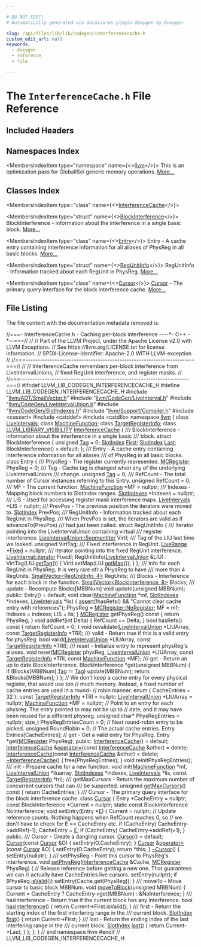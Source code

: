 ```yaml
---

# DO NOT EDIT!
# Automatically generated via docusaurus-plugin-doxygen by Doxygen.

slug: /api/files/lib/lib/codegen/interferencecache-h
custom_edit_url: null
keywords:
  - doxygen
  - reference
  - file

---
```





# The `InterferenceCache.h` File Reference

<DoxygenPage pluginConfig={pluginConfig}>



## Included Headers

<IncludesList>
<IncludesListItem
  filePath="llvm/ADT/SmallVector.h"
  permalink="/docs/api/files/include/include/llvm/include/llvm/adt/smallvector-h"
  isLocal="true" />
<IncludesListItem
  filePath="llvm/CodeGen/LiveInterval.h"
  permalink="/docs/api/files/include/include/llvm/include/llvm/codegen/liveinterval-h"
  isLocal="true" />
<IncludesListItem
  filePath="llvm/CodeGen/LiveIntervalUnion.h"
  permalink="/docs/api/files/include/include/llvm/include/llvm/codegen/liveintervalunion-h"
  isLocal="true" />
<IncludesListItem
  filePath="llvm/CodeGen/SlotIndexes.h"
  permalink="/docs/api/files/include/include/llvm/include/llvm/codegen/slotindexes-h"
  isLocal="true" />
<IncludesListItem
  filePath="llvm/Support/Compiler.h"
  permalink="/docs/api/files/include/include/llvm/include/llvm/support/compiler-h"
  isLocal="true" />
<IncludesListItem
  filePath="cassert"
  permalink=""
  isLocal="false" />
<IncludesListItem
  filePath="cstddef"
  permalink=""
  isLocal="false" />
<IncludesListItem
  filePath="cstdlib"
  permalink=""
  isLocal="false" />
</IncludesList>

## Namespaces Index

<MembersIndex>

<MembersIndexItem
  type="namespace"
  name={<><a href="/docs/api/namespaces/llvm">llvm</a></>}>
This is an optimization pass for GlobalISel generic memory operations. <a href="/docs/api/namespaces/llvm/#details">More...</a>
</MembersIndexItem>

</MembersIndex>

## Classes Index

<MembersIndex>

<MembersIndexItem
  type="class"
  name={<><a href="/docs/api/classes/llvm/interferencecache">InterferenceCache</a></>}>
</MembersIndexItem>

<MembersIndexItem
  type="struct"
  name={<><a href="/docs/api/structs/llvm/interferencecache/blockinterference">BlockInterference</a></>}>
BlockInterference - information about the interference in a single basic block. <a href="/docs/api/structs/llvm/interferencecache/blockinterference/#details">More...</a>
</MembersIndexItem>

<MembersIndexItem
  type="class"
  name={<><a href="/docs/api/classes/llvm/interferencecache/entry">Entry</a></>}>
Entry - A cache entry containing interference information for all aliases of PhysReg in all basic blocks. <a href="/docs/api/classes/llvm/interferencecache/entry/#details">More...</a>
</MembersIndexItem>

<MembersIndexItem
  type="struct"
  name={<><a href="/docs/api/structs/llvm/interferencecache/entry/regunitinfo">RegUnitInfo</a></>}>
RegUnitInfo - Information tracked about each RegUnit in PhysReg. <a href="/docs/api/structs/llvm/interferencecache/entry/regunitinfo/#details">More...</a>
</MembersIndexItem>

<MembersIndexItem
  type="class"
  name={<><a href="/docs/api/classes/llvm/interferencecache/cursor">Cursor</a></>}>
<a href="/docs/api/classes/llvm/interferencecache/cursor">Cursor</a> - The primary query interface for the block interference cache. <a href="/docs/api/classes/llvm/interferencecache/cursor/#details">More...</a>
</MembersIndexItem>

</MembersIndex>


## File Listing

The file content with the documentation metadata removed is:

<ProgramListing>

<Link id="l00001" /><CodeLine lineNumber="1"><Highlight kind="comment">//===- InterferenceCache.h - Caching per-block interference ----&#42;- C++ -&#42;--===//</Highlight><Highlight kind="normal"></Highlight></CodeLine>
<Link id="l00002" /><CodeLine lineNumber="2"><Highlight kind="normal"></Highlight><Highlight kind="comment">//</Highlight><Highlight kind="normal"></Highlight></CodeLine>
<Link id="l00003" /><CodeLine lineNumber="3"><Highlight kind="normal"></Highlight><Highlight kind="comment">// Part of the LLVM Project, under the Apache License v2.0 with LLVM Exceptions.</Highlight><Highlight kind="normal"></Highlight></CodeLine>
<Link id="l00004" /><CodeLine lineNumber="4"><Highlight kind="normal"></Highlight><Highlight kind="comment">// See https://llvm.org/LICENSE.txt for license information.</Highlight><Highlight kind="normal"></Highlight></CodeLine>
<Link id="l00005" /><CodeLine lineNumber="5"><Highlight kind="normal"></Highlight><Highlight kind="comment">// SPDX-License-Identifier: Apache-2.0 WITH LLVM-exception</Highlight><Highlight kind="normal"></Highlight></CodeLine>
<Link id="l00006" /><CodeLine lineNumber="6"><Highlight kind="normal"></Highlight><Highlight kind="comment">//</Highlight><Highlight kind="normal"></Highlight></CodeLine>
<Link id="l00007" /><CodeLine lineNumber="7"><Highlight kind="normal"></Highlight><Highlight kind="comment">//===----------------------------------------------------------------------===//</Highlight><Highlight kind="normal"></Highlight></CodeLine>
<Link id="l00008" /><CodeLine lineNumber="8"><Highlight kind="normal"></Highlight><Highlight kind="comment">//</Highlight><Highlight kind="normal"></Highlight></CodeLine>
<Link id="l00009" /><CodeLine lineNumber="9"><Highlight kind="normal"></Highlight><Highlight kind="comment">// InterferenceCache remembers per-block interference from LiveIntervalUnions,</Highlight><Highlight kind="normal"></Highlight></CodeLine>
<Link id="l00010" /><CodeLine lineNumber="10"><Highlight kind="normal"></Highlight><Highlight kind="comment">// fixed RegUnit interference, and register masks.</Highlight><Highlight kind="normal"></Highlight></CodeLine>
<Link id="l00011" /><CodeLine lineNumber="11"><Highlight kind="normal"></Highlight><Highlight kind="comment">//</Highlight><Highlight kind="normal"></Highlight></CodeLine>
<Link id="l00012" /><CodeLine lineNumber="12"><Highlight kind="normal"></Highlight><Highlight kind="comment">//===----------------------------------------------------------------------===//</Highlight><Highlight kind="normal"></Highlight></CodeLine>
<Link id="l00013" /><CodeLine lineNumber="13"><Highlight kind="normal"></Highlight></CodeLine>
<Link id="l00014" /><CodeLine lineNumber="14"><Highlight kind="normal"></Highlight><Highlight kind="preprocessor">#ifndef LLVM&#95;LIB&#95;CODEGEN&#95;INTERFERENCECACHE&#95;H</Highlight><Highlight kind="normal"></Highlight></CodeLine>
<Link id="l00015" /><CodeLine lineNumber="15"><Highlight kind="normal"></Highlight><Highlight kind="preprocessor">#define LLVM&#95;LIB&#95;CODEGEN&#95;INTERFERENCECACHE&#95;H</Highlight><Highlight kind="normal"></Highlight></CodeLine>
<Link id="l00016" /><CodeLine lineNumber="16"><Highlight kind="normal"></Highlight></CodeLine>
<Link id="l00017" /><CodeLine lineNumber="17"><Highlight kind="normal"></Highlight><Highlight kind="preprocessor">#include &quot;<a href="/docs/api/files/include/include/llvm/include/llvm/adt/smallvector-h">llvm/ADT/SmallVector.h</a>&quot;</Highlight><Highlight kind="normal"></Highlight></CodeLine>
<Link id="l00018" /><CodeLine lineNumber="18"><Highlight kind="normal"></Highlight><Highlight kind="preprocessor">#include &quot;<a href="/docs/api/files/include/include/llvm/include/llvm/codegen/liveinterval-h">llvm/CodeGen/LiveInterval.h</a>&quot;</Highlight><Highlight kind="normal"></Highlight></CodeLine>
<Link id="l00019" /><CodeLine lineNumber="19"><Highlight kind="normal"></Highlight><Highlight kind="preprocessor">#include &quot;<a href="/docs/api/files/include/include/llvm/include/llvm/codegen/liveintervalunion-h">llvm/CodeGen/LiveIntervalUnion.h</a>&quot;</Highlight><Highlight kind="normal"></Highlight></CodeLine>
<Link id="l00020" /><CodeLine lineNumber="20"><Highlight kind="normal"></Highlight><Highlight kind="preprocessor">#include &quot;<a href="/docs/api/files/include/include/llvm/include/llvm/codegen/slotindexes-h">llvm/CodeGen/SlotIndexes.h</a>&quot;</Highlight><Highlight kind="normal"></Highlight></CodeLine>
<Link id="l00021" /><CodeLine lineNumber="21"><Highlight kind="normal"></Highlight><Highlight kind="preprocessor">#include &quot;<a href="/docs/api/files/include/include/llvm/include/llvm/support/compiler-h">llvm/Support/Compiler.h</a>&quot;</Highlight><Highlight kind="normal"></Highlight></CodeLine>
<Link id="l00022" /><CodeLine lineNumber="22"><Highlight kind="normal"></Highlight><Highlight kind="preprocessor">#include &lt;cassert&gt;</Highlight><Highlight kind="normal"></Highlight></CodeLine>
<Link id="l00023" /><CodeLine lineNumber="23"><Highlight kind="normal"></Highlight><Highlight kind="preprocessor">#include &lt;cstddef&gt;</Highlight><Highlight kind="normal"></Highlight></CodeLine>
<Link id="l00024" /><CodeLine lineNumber="24"><Highlight kind="normal"></Highlight><Highlight kind="preprocessor">#include &lt;cstdlib&gt;</Highlight><Highlight kind="normal"></Highlight></CodeLine>
<Link id="l00025" /><CodeLine lineNumber="25"><Highlight kind="normal"></Highlight></CodeLine>
<Link id="l00026" /><CodeLine lineNumber="26"><Highlight kind="normal"></Highlight><Highlight kind="keyword">namespace </Highlight><Highlight kind="normal"><a href="/docs/api/namespaces/llvm">llvm</a> &#123;</Highlight></CodeLine>
<Link id="l00027" /><CodeLine lineNumber="27"><Highlight kind="normal"></Highlight></CodeLine>
<Link id="l00028" /><CodeLine lineNumber="28"><Highlight kind="normal"></Highlight><Highlight kind="keyword">class </Highlight><Highlight kind="normal"><a href="/docs/api/classes/llvm/liveintervals">LiveIntervals</a>;</Highlight></CodeLine>
<Link id="l00029" /><CodeLine lineNumber="29"><Highlight kind="normal"></Highlight><Highlight kind="keyword">class </Highlight><Highlight kind="normal"><a href="/docs/api/classes/llvm/machinefunction">MachineFunction</a>;</Highlight></CodeLine>
<Link id="l00030" /><CodeLine lineNumber="30"><Highlight kind="normal"></Highlight><Highlight kind="keyword">class </Highlight><Highlight kind="normal"><a href="/docs/api/classes/llvm/targetregisterinfo">TargetRegisterInfo</a>;</Highlight></CodeLine>
<Link id="l00031" /><CodeLine lineNumber="31"><Highlight kind="normal"></Highlight></CodeLine>
<Link id="l00032" /><CodeLine lineNumber="32" lineLink="/docs/api/classes/llvm/interferencecache"><Highlight kind="normal"></Highlight><Highlight kind="keyword">class </Highlight><Highlight kind="normal"><a href="/docs/api/files/include/include/llvm/include/llvm/support/compiler-h/#a662e21bcce5c9c71b6cc511fa04f900f">LLVM&#95;LIBRARY&#95;VISIBILITY</a> <a href="/docs/api/classes/llvm/interferencecache/#a84fcd8d255d4e68ab7c5beedb1f59194">InterferenceCache</a> &#123;</Highlight><Highlight kind="comment"></Highlight></CodeLine>
<Link id="l00033" /><CodeLine lineNumber="33"><Highlight kind="comment">  /// BlockInterference - information about the interference in a single basic</Highlight></CodeLine>
<Link id="l00034" /><CodeLine lineNumber="34"><Highlight kind="comment">  /// block.</Highlight><Highlight kind="normal"></Highlight></CodeLine>
<Link id="l00035" /><CodeLine lineNumber="35"><Highlight kind="normal">  </Highlight><Highlight kind="keyword">struct </Highlight><Highlight kind="normal">BlockInterference &#123;</Highlight></CodeLine>
<Link id="l00036" /><CodeLine lineNumber="36"><Highlight kind="normal">    </Highlight><Highlight kind="keywordtype">unsigned</Highlight><Highlight kind="normal"> <a href="/docs/api/namespaces/llvm/#ac226f3d2b9ca090171a8e0a8cb92c343ac101058e7ea21bbbf2a5ac893088e90b">Tag</a> = 0;</Highlight></CodeLine>
<Link id="l00037" /><CodeLine lineNumber="37"><Highlight kind="normal">    <a href="/docs/api/classes/llvm/slotindex">SlotIndex</a> <a href="/docs/api/namespaces/llvm/#a9eb4f5b98b70ee4fab9614ed58282c1fa7fb55ed0b7a30342ba6da306428cae04">First</a>;</Highlight></CodeLine>
<Link id="l00038" /><CodeLine lineNumber="38"><Highlight kind="normal">    <a href="/docs/api/classes/llvm/slotindex">SlotIndex</a> <a href="/docs/api/namespaces/llvm/#ac10d13c57a7adf4a1f140afd5321309bad55b30607c2a9a2616347d6edb789f6b">Last</a>;</Highlight></CodeLine>
<Link id="l00039" /><CodeLine lineNumber="39"><Highlight kind="normal"></Highlight></CodeLine>
<Link id="l00040" /><CodeLine lineNumber="40"><Highlight kind="normal">    BlockInterference() = </Highlight><Highlight kind="keywordflow">default</Highlight><Highlight kind="normal">;</Highlight></CodeLine>
<Link id="l00041" /><CodeLine lineNumber="41"><Highlight kind="normal">  &#125;;</Highlight></CodeLine>
<Link id="l00042" /><CodeLine lineNumber="42"><Highlight kind="normal"></Highlight><Highlight kind="comment"></Highlight></CodeLine>
<Link id="l00043" /><CodeLine lineNumber="43"><Highlight kind="comment">  /// Entry - A cache entry containing interference information for all aliases</Highlight></CodeLine>
<Link id="l00044" /><CodeLine lineNumber="44"><Highlight kind="comment">  /// of PhysReg in all basic blocks.</Highlight><Highlight kind="normal"></Highlight></CodeLine>
<Link id="l00045" /><CodeLine lineNumber="45"><Highlight kind="normal">  </Highlight><Highlight kind="keyword">class </Highlight><Highlight kind="normal">Entry &#123;</Highlight><Highlight kind="comment"></Highlight></CodeLine>
<Link id="l00046" /><CodeLine lineNumber="46"><Highlight kind="comment">    /// PhysReg - The register currently represented.</Highlight><Highlight kind="normal"></Highlight></CodeLine>
<Link id="l00047" /><CodeLine lineNumber="47"><Highlight kind="normal">    <a href="/docs/api/classes/llvm/mcregister">MCRegister</a> PhysReg = 0;</Highlight></CodeLine>
<Link id="l00048" /><CodeLine lineNumber="48"><Highlight kind="normal"></Highlight><Highlight kind="comment"></Highlight></CodeLine>
<Link id="l00049" /><CodeLine lineNumber="49"><Highlight kind="comment">    /// Tag - Cache tag is changed when any of the underlying LiveIntervalUnions</Highlight></CodeLine>
<Link id="l00050" /><CodeLine lineNumber="50"><Highlight kind="comment">    /// change.</Highlight><Highlight kind="normal"></Highlight></CodeLine>
<Link id="l00051" /><CodeLine lineNumber="51"><Highlight kind="normal">    </Highlight><Highlight kind="keywordtype">unsigned</Highlight><Highlight kind="normal"> <a href="/docs/api/namespaces/llvm/#ac226f3d2b9ca090171a8e0a8cb92c343ac101058e7ea21bbbf2a5ac893088e90b">Tag</a> = 0;</Highlight></CodeLine>
<Link id="l00052" /><CodeLine lineNumber="52"><Highlight kind="normal"></Highlight><Highlight kind="comment"></Highlight></CodeLine>
<Link id="l00053" /><CodeLine lineNumber="53"><Highlight kind="comment">    /// RefCount - The total number of Cursor instances referring to this Entry.</Highlight><Highlight kind="normal"></Highlight></CodeLine>
<Link id="l00054" /><CodeLine lineNumber="54"><Highlight kind="normal">    </Highlight><Highlight kind="keywordtype">unsigned</Highlight><Highlight kind="normal"> RefCount = 0;</Highlight></CodeLine>
<Link id="l00055" /><CodeLine lineNumber="55"><Highlight kind="normal"></Highlight><Highlight kind="comment"></Highlight></CodeLine>
<Link id="l00056" /><CodeLine lineNumber="56"><Highlight kind="comment">    /// MF - The current function.</Highlight><Highlight kind="normal"></Highlight></CodeLine>
<Link id="l00057" /><CodeLine lineNumber="57"><Highlight kind="normal">    <a href="/docs/api/classes/llvm/machinefunction">MachineFunction</a> &#42;MF = </Highlight><Highlight kind="keyword">nullptr</Highlight><Highlight kind="normal">;</Highlight></CodeLine>
<Link id="l00058" /><CodeLine lineNumber="58"><Highlight kind="normal"></Highlight><Highlight kind="comment"></Highlight></CodeLine>
<Link id="l00059" /><CodeLine lineNumber="59"><Highlight kind="comment">    /// Indexes - Mapping block numbers to SlotIndex ranges.</Highlight><Highlight kind="normal"></Highlight></CodeLine>
<Link id="l00060" /><CodeLine lineNumber="60"><Highlight kind="normal">    <a href="/docs/api/classes/llvm/slotindexes">SlotIndexes</a> &#42;Indexes = </Highlight><Highlight kind="keyword">nullptr</Highlight><Highlight kind="normal">;</Highlight></CodeLine>
<Link id="l00061" /><CodeLine lineNumber="61"><Highlight kind="normal"></Highlight><Highlight kind="comment"></Highlight></CodeLine>
<Link id="l00062" /><CodeLine lineNumber="62"><Highlight kind="comment">    /// LIS - Used for accessing register mask interference maps.</Highlight><Highlight kind="normal"></Highlight></CodeLine>
<Link id="l00063" /><CodeLine lineNumber="63"><Highlight kind="normal">    <a href="/docs/api/classes/llvm/liveintervals">LiveIntervals</a> &#42;LIS = </Highlight><Highlight kind="keyword">nullptr</Highlight><Highlight kind="normal">;</Highlight></CodeLine>
<Link id="l00064" /><CodeLine lineNumber="64"><Highlight kind="normal"></Highlight><Highlight kind="comment"></Highlight></CodeLine>
<Link id="l00065" /><CodeLine lineNumber="65"><Highlight kind="comment">    /// PrevPos - The previous position the iterators were moved to.</Highlight><Highlight kind="normal"></Highlight></CodeLine>
<Link id="l00066" /><CodeLine lineNumber="66"><Highlight kind="normal">    <a href="/docs/api/classes/llvm/slotindex">SlotIndex</a> PrevPos;</Highlight></CodeLine>
<Link id="l00067" /><CodeLine lineNumber="67"><Highlight kind="normal"></Highlight><Highlight kind="comment"></Highlight></CodeLine>
<Link id="l00068" /><CodeLine lineNumber="68"><Highlight kind="comment">    /// RegUnitInfo - Information tracked about each RegUnit in PhysReg.</Highlight></CodeLine>
<Link id="l00069" /><CodeLine lineNumber="69"><Highlight kind="comment">    /// When PrevPos is set, the iterators are valid as if advanceTo(PrevPos)</Highlight></CodeLine>
<Link id="l00070" /><CodeLine lineNumber="70"><Highlight kind="comment">    /// had just been called.</Highlight><Highlight kind="normal"></Highlight></CodeLine>
<Link id="l00071" /><CodeLine lineNumber="71"><Highlight kind="normal">    </Highlight><Highlight kind="keyword">struct </Highlight><Highlight kind="normal">RegUnitInfo &#123;</Highlight><Highlight kind="comment"></Highlight></CodeLine>
<Link id="l00072" /><CodeLine lineNumber="72"><Highlight kind="comment">      /// Iterator pointing into the LiveIntervalUnion containing virtual</Highlight></CodeLine>
<Link id="l00073" /><CodeLine lineNumber="73"><Highlight kind="comment">      /// register interference.</Highlight><Highlight kind="normal"></Highlight></CodeLine>
<Link id="l00074" /><CodeLine lineNumber="74"><Highlight kind="normal">      <a href="/docs/api/classes/llvm/liveintervalunion/#a955fe64963e97f1356746fbce9baeb84">LiveIntervalUnion::SegmentIter</a> VirtI;</Highlight></CodeLine>
<Link id="l00075" /><CodeLine lineNumber="75"><Highlight kind="normal"></Highlight><Highlight kind="comment"></Highlight></CodeLine>
<Link id="l00076" /><CodeLine lineNumber="76"><Highlight kind="comment">      /// Tag of the LIU last time we looked.</Highlight><Highlight kind="normal"></Highlight></CodeLine>
<Link id="l00077" /><CodeLine lineNumber="77"><Highlight kind="normal">      </Highlight><Highlight kind="keywordtype">unsigned</Highlight><Highlight kind="normal"> VirtTag;</Highlight></CodeLine>
<Link id="l00078" /><CodeLine lineNumber="78"><Highlight kind="normal"></Highlight><Highlight kind="comment"></Highlight></CodeLine>
<Link id="l00079" /><CodeLine lineNumber="79"><Highlight kind="comment">      /// Fixed interference in RegUnit.</Highlight><Highlight kind="normal"></Highlight></CodeLine>
<Link id="l00080" /><CodeLine lineNumber="80"><Highlight kind="normal">      <a href="/docs/api/classes/llvm/liverange">LiveRange</a> &#42;<a href="/docs/api/namespaces/llvm/#a403260df3a211e47e65f35fbfd9bee8fa4457d440870ad6d42bab9082d9bf9b61">Fixed</a> = </Highlight><Highlight kind="keyword">nullptr</Highlight><Highlight kind="normal">;</Highlight></CodeLine>
<Link id="l00081" /><CodeLine lineNumber="81"><Highlight kind="normal"></Highlight><Highlight kind="comment"></Highlight></CodeLine>
<Link id="l00082" /><CodeLine lineNumber="82"><Highlight kind="comment">      /// Iterator pointing into the fixed RegUnit interference.</Highlight><Highlight kind="normal"></Highlight></CodeLine>
<Link id="l00083" /><CodeLine lineNumber="83"><Highlight kind="normal">      <a href="/docs/api/classes/llvm/liverange/#a143c1fcb6066cb301f828ec4c18d79f4">LiveInterval::iterator</a> FixedI;</Highlight></CodeLine>
<Link id="l00084" /><CodeLine lineNumber="84"><Highlight kind="normal"></Highlight></CodeLine>
<Link id="l00085" /><CodeLine lineNumber="85"><Highlight kind="normal">      RegUnitInfo(<a href="/docs/api/classes/llvm/liveintervalunion">LiveIntervalUnion</a> &amp;LIU) : VirtTag(LIU.<a href="/docs/api/classes/llvm/liveintervalunion/#a9c0a608cb0e8173b6521c236f9b52740">getTag</a>()) &#123;</Highlight></CodeLine>
<Link id="l00086" /><CodeLine lineNumber="86"><Highlight kind="normal">        VirtI.setMap(LIU.<a href="/docs/api/classes/llvm/liveintervalunion/#ad5af30eb111561b2beede640a0f4ccb6">getMap</a>());</Highlight></CodeLine>
<Link id="l00087" /><CodeLine lineNumber="87"><Highlight kind="normal">      &#125;</Highlight></CodeLine>
<Link id="l00088" /><CodeLine lineNumber="88"><Highlight kind="normal">    &#125;;</Highlight></CodeLine>
<Link id="l00089" /><CodeLine lineNumber="89"><Highlight kind="normal"></Highlight><Highlight kind="comment"></Highlight></CodeLine>
<Link id="l00090" /><CodeLine lineNumber="90"><Highlight kind="comment">    /// Info for each RegUnit in PhysReg. It is very rare ofr a PHysReg to have</Highlight></CodeLine>
<Link id="l00091" /><CodeLine lineNumber="91"><Highlight kind="comment">    /// more than 4 RegUnits.</Highlight><Highlight kind="normal"></Highlight></CodeLine>
<Link id="l00092" /><CodeLine lineNumber="92"><Highlight kind="normal">    <a href="/docs/api/classes/llvm/smallvector">SmallVector&lt;RegUnitInfo, 4&gt;</a> RegUnits;</Highlight></CodeLine>
<Link id="l00093" /><CodeLine lineNumber="93"><Highlight kind="normal"></Highlight><Highlight kind="comment"></Highlight></CodeLine>
<Link id="l00094" /><CodeLine lineNumber="94"><Highlight kind="comment">    /// Blocks - Interference for each block in the function.</Highlight><Highlight kind="normal"></Highlight></CodeLine>
<Link id="l00095" /><CodeLine lineNumber="95"><Highlight kind="normal">    <a href="/docs/api/classes/llvm/smallvector">SmallVector&lt;BlockInterference, 8&gt;</a> Blocks;</Highlight></CodeLine>
<Link id="l00096" /><CodeLine lineNumber="96"><Highlight kind="normal"></Highlight><Highlight kind="comment"></Highlight></CodeLine>
<Link id="l00097" /><CodeLine lineNumber="97"><Highlight kind="comment">    /// update - Recompute Blocks&#91;MBBNum&#93;</Highlight><Highlight kind="normal"></Highlight></CodeLine>
<Link id="l00098" /><CodeLine lineNumber="98"><Highlight kind="normal">    </Highlight><Highlight kind="keywordtype">void</Highlight><Highlight kind="normal"> update(</Highlight><Highlight kind="keywordtype">unsigned</Highlight><Highlight kind="normal"> MBBNum);</Highlight></CodeLine>
<Link id="l00099" /><CodeLine lineNumber="99"><Highlight kind="normal"></Highlight></CodeLine>
<Link id="l00100" /><CodeLine lineNumber="100"><Highlight kind="normal">  </Highlight><Highlight kind="keyword">public</Highlight><Highlight kind="normal">:</Highlight></CodeLine>
<Link id="l00101" /><CodeLine lineNumber="101"><Highlight kind="normal">    Entry() = </Highlight><Highlight kind="keywordflow">default</Highlight><Highlight kind="normal">;</Highlight></CodeLine>
<Link id="l00102" /><CodeLine lineNumber="102"><Highlight kind="normal"></Highlight></CodeLine>
<Link id="l00103" /><CodeLine lineNumber="103"><Highlight kind="normal">    </Highlight><Highlight kind="keywordtype">void</Highlight><Highlight kind="normal"> clear(<a href="/docs/api/classes/llvm/machinefunction">MachineFunction</a> &#42;mf, <a href="/docs/api/classes/llvm/slotindexes">SlotIndexes</a> &#42;indexes, <a href="/docs/api/classes/llvm/liveintervals">LiveIntervals</a> &#42;lis) &#123;</Highlight></CodeLine>
<Link id="l00104" /><CodeLine lineNumber="104"><Highlight kind="normal">      <a href="/docs/api/files/lib/lib/target/lib/target/amdgpu/silowercontrolflow-cpp/#a4868c5d81c5ccc98c47aeab6244346a0">assert</a>(!hasRefs() &amp;&amp; </Highlight><Highlight kind="stringliteral">&quot;Cannot clear cache entry with references&quot;</Highlight><Highlight kind="normal">);</Highlight></CodeLine>
<Link id="l00105" /><CodeLine lineNumber="105"><Highlight kind="normal">      PhysReg = <a href="/docs/api/classes/llvm/mcregister/#a4aa6aac0f36c1123df3686f7b4150d2c">MCRegister::NoRegister</a>;</Highlight></CodeLine>
<Link id="l00106" /><CodeLine lineNumber="106"><Highlight kind="normal">      MF = mf;</Highlight></CodeLine>
<Link id="l00107" /><CodeLine lineNumber="107"><Highlight kind="normal">      Indexes = indexes;</Highlight></CodeLine>
<Link id="l00108" /><CodeLine lineNumber="108"><Highlight kind="normal">      LIS = lis;</Highlight></CodeLine>
<Link id="l00109" /><CodeLine lineNumber="109"><Highlight kind="normal">    &#125;</Highlight></CodeLine>
<Link id="l00110" /><CodeLine lineNumber="110"><Highlight kind="normal"></Highlight></CodeLine>
<Link id="l00111" /><CodeLine lineNumber="111"><Highlight kind="normal">    <a href="/docs/api/classes/llvm/mcregister">MCRegister</a> getPhysReg()</Highlight><Highlight kind="keyword"> const </Highlight><Highlight kind="normal">&#123; </Highlight><Highlight kind="keywordflow">return</Highlight><Highlight kind="normal"> PhysReg; &#125;</Highlight></CodeLine>
<Link id="l00112" /><CodeLine lineNumber="112"><Highlight kind="normal"></Highlight></CodeLine>
<Link id="l00113" /><CodeLine lineNumber="113"><Highlight kind="normal">    </Highlight><Highlight kind="keywordtype">void</Highlight><Highlight kind="normal"> addRef(</Highlight><Highlight kind="keywordtype">int</Highlight><Highlight kind="normal"> Delta) &#123; RefCount += Delta; &#125;</Highlight></CodeLine>
<Link id="l00114" /><CodeLine lineNumber="114"><Highlight kind="normal"></Highlight></CodeLine>
<Link id="l00115" /><CodeLine lineNumber="115"><Highlight kind="normal">    </Highlight><Highlight kind="keywordtype">bool</Highlight><Highlight kind="normal"> hasRefs()</Highlight><Highlight kind="keyword"> const </Highlight><Highlight kind="normal">&#123; </Highlight><Highlight kind="keywordflow">return</Highlight><Highlight kind="normal"> RefCount &gt; 0; &#125;</Highlight></CodeLine>
<Link id="l00116" /><CodeLine lineNumber="116"><Highlight kind="normal"></Highlight></CodeLine>
<Link id="l00117" /><CodeLine lineNumber="117"><Highlight kind="normal">    </Highlight><Highlight kind="keywordtype">void</Highlight><Highlight kind="normal"> revalidate(<a href="/docs/api/classes/llvm/liveintervalunion">LiveIntervalUnion</a> &#42;LIUArray, </Highlight><Highlight kind="keyword">const</Highlight><Highlight kind="normal"> <a href="/docs/api/classes/llvm/targetregisterinfo">TargetRegisterInfo</a> &#42;TRI);</Highlight></CodeLine>
<Link id="l00118" /><CodeLine lineNumber="118"><Highlight kind="normal"></Highlight><Highlight kind="comment"></Highlight></CodeLine>
<Link id="l00119" /><CodeLine lineNumber="119"><Highlight kind="comment">    /// valid - Return true if this is a valid entry for physReg.</Highlight><Highlight kind="normal"></Highlight></CodeLine>
<Link id="l00120" /><CodeLine lineNumber="120"><Highlight kind="normal">    </Highlight><Highlight kind="keywordtype">bool</Highlight><Highlight kind="normal"> valid(<a href="/docs/api/classes/llvm/liveintervalunion">LiveIntervalUnion</a> &#42;LIUArray, </Highlight><Highlight kind="keyword">const</Highlight><Highlight kind="normal"> <a href="/docs/api/classes/llvm/targetregisterinfo">TargetRegisterInfo</a> &#42;TRI);</Highlight></CodeLine>
<Link id="l00121" /><CodeLine lineNumber="121"><Highlight kind="normal"></Highlight><Highlight kind="comment"></Highlight></CodeLine>
<Link id="l00122" /><CodeLine lineNumber="122"><Highlight kind="comment">    /// reset - Initialize entry to represent physReg&#39;s aliases.</Highlight><Highlight kind="normal"></Highlight></CodeLine>
<Link id="l00123" /><CodeLine lineNumber="123"><Highlight kind="normal">    </Highlight><Highlight kind="keywordtype">void</Highlight><Highlight kind="normal"> reset(<a href="/docs/api/classes/llvm/mcregister">MCRegister</a> physReg, <a href="/docs/api/classes/llvm/liveintervalunion">LiveIntervalUnion</a> &#42;LIUArray,</Highlight></CodeLine>
<Link id="l00124" /><CodeLine lineNumber="124"><Highlight kind="normal">               </Highlight><Highlight kind="keyword">const</Highlight><Highlight kind="normal"> <a href="/docs/api/classes/llvm/targetregisterinfo">TargetRegisterInfo</a> &#42;TRI, </Highlight><Highlight kind="keyword">const</Highlight><Highlight kind="normal"> <a href="/docs/api/classes/llvm/machinefunction">MachineFunction</a> &#42;MF);</Highlight></CodeLine>
<Link id="l00125" /><CodeLine lineNumber="125"><Highlight kind="normal"></Highlight><Highlight kind="comment"></Highlight></CodeLine>
<Link id="l00126" /><CodeLine lineNumber="126"><Highlight kind="comment">    /// get - Return an up to date BlockInterference.</Highlight><Highlight kind="normal"></Highlight></CodeLine>
<Link id="l00127" /><CodeLine lineNumber="127"><Highlight kind="normal">    BlockInterference &#42;get(</Highlight><Highlight kind="keywordtype">unsigned</Highlight><Highlight kind="normal"> MBBNum) &#123;</Highlight></CodeLine>
<Link id="l00128" /><CodeLine lineNumber="128"><Highlight kind="normal">      </Highlight><Highlight kind="keywordflow">if</Highlight><Highlight kind="normal"> (Blocks&#91;MBBNum&#93;.<a href="/docs/api/namespaces/llvm/#ac226f3d2b9ca090171a8e0a8cb92c343ac101058e7ea21bbbf2a5ac893088e90b">Tag</a> != <a href="/docs/api/namespaces/llvm/#ac226f3d2b9ca090171a8e0a8cb92c343ac101058e7ea21bbbf2a5ac893088e90b">Tag</a>)</Highlight></CodeLine>
<Link id="l00129" /><CodeLine lineNumber="129"><Highlight kind="normal">        update(MBBNum);</Highlight></CodeLine>
<Link id="l00130" /><CodeLine lineNumber="130"><Highlight kind="normal">      </Highlight><Highlight kind="keywordflow">return</Highlight><Highlight kind="normal"> &amp;Blocks&#91;MBBNum&#93;;</Highlight></CodeLine>
<Link id="l00131" /><CodeLine lineNumber="131"><Highlight kind="normal">    &#125;</Highlight></CodeLine>
<Link id="l00132" /><CodeLine lineNumber="132"><Highlight kind="normal">  &#125;;</Highlight></CodeLine>
<Link id="l00133" /><CodeLine lineNumber="133"><Highlight kind="normal"></Highlight></CodeLine>
<Link id="l00134" /><CodeLine lineNumber="134"><Highlight kind="normal">  </Highlight><Highlight kind="comment">// We don&#39;t keep a cache entry for every physical register, that would use too</Highlight><Highlight kind="normal"></Highlight></CodeLine>
<Link id="l00135" /><CodeLine lineNumber="135"><Highlight kind="normal">  </Highlight><Highlight kind="comment">// much memory. Instead, a fixed number of cache entries are used in a round-</Highlight><Highlight kind="normal"></Highlight></CodeLine>
<Link id="l00136" /><CodeLine lineNumber="136"><Highlight kind="normal">  </Highlight><Highlight kind="comment">// robin manner.</Highlight><Highlight kind="normal"></Highlight></CodeLine>
<Link id="l00137" /><CodeLine lineNumber="137"><Highlight kind="normal">  </Highlight><Highlight kind="keyword">enum</Highlight><Highlight kind="normal"> &#123; CacheEntries = 32 &#125;;</Highlight></CodeLine>
<Link id="l00138" /><CodeLine lineNumber="138"><Highlight kind="normal"></Highlight></CodeLine>
<Link id="l00139" /><CodeLine lineNumber="139"><Highlight kind="normal">  </Highlight><Highlight kind="keyword">const</Highlight><Highlight kind="normal"> <a href="/docs/api/classes/llvm/targetregisterinfo">TargetRegisterInfo</a> &#42;TRI = </Highlight><Highlight kind="keyword">nullptr</Highlight><Highlight kind="normal">;</Highlight></CodeLine>
<Link id="l00140" /><CodeLine lineNumber="140"><Highlight kind="normal">  <a href="/docs/api/classes/llvm/liveintervalunion">LiveIntervalUnion</a> &#42;LIUArray = </Highlight><Highlight kind="keyword">nullptr</Highlight><Highlight kind="normal">;</Highlight></CodeLine>
<Link id="l00141" /><CodeLine lineNumber="141"><Highlight kind="normal">  <a href="/docs/api/classes/llvm/machinefunction">MachineFunction</a> &#42;MF = </Highlight><Highlight kind="keyword">nullptr</Highlight><Highlight kind="normal">;</Highlight></CodeLine>
<Link id="l00142" /><CodeLine lineNumber="142"><Highlight kind="normal"></Highlight></CodeLine>
<Link id="l00143" /><CodeLine lineNumber="143"><Highlight kind="normal">  </Highlight><Highlight kind="comment">// Point to an entry for each physreg. The entry pointed to may not be up to</Highlight><Highlight kind="normal"></Highlight></CodeLine>
<Link id="l00144" /><CodeLine lineNumber="144"><Highlight kind="normal">  </Highlight><Highlight kind="comment">// date, and it may have been reused for a different physreg.</Highlight><Highlight kind="normal"></Highlight></CodeLine>
<Link id="l00145" /><CodeLine lineNumber="145"><Highlight kind="normal">  </Highlight><Highlight kind="keywordtype">unsigned</Highlight><Highlight kind="normal"> </Highlight><Highlight kind="keywordtype">char</Highlight><Highlight kind="normal">&#42; PhysRegEntries = </Highlight><Highlight kind="keyword">nullptr</Highlight><Highlight kind="normal">;</Highlight></CodeLine>
<Link id="l00146" /><CodeLine lineNumber="146"><Highlight kind="normal">  </Highlight><Highlight kind="keywordtype">size&#95;t</Highlight><Highlight kind="normal"> PhysRegEntriesCount = 0;</Highlight></CodeLine>
<Link id="l00147" /><CodeLine lineNumber="147"><Highlight kind="normal"></Highlight></CodeLine>
<Link id="l00148" /><CodeLine lineNumber="148"><Highlight kind="normal">  </Highlight><Highlight kind="comment">// Next round-robin entry to be picked.</Highlight><Highlight kind="normal"></Highlight></CodeLine>
<Link id="l00149" /><CodeLine lineNumber="149"><Highlight kind="normal">  </Highlight><Highlight kind="keywordtype">unsigned</Highlight><Highlight kind="normal"> RoundRobin = 0;</Highlight></CodeLine>
<Link id="l00150" /><CodeLine lineNumber="150"><Highlight kind="normal"></Highlight></CodeLine>
<Link id="l00151" /><CodeLine lineNumber="151"><Highlight kind="normal">  </Highlight><Highlight kind="comment">// The actual cache entries.</Highlight><Highlight kind="normal"></Highlight></CodeLine>
<Link id="l00152" /><CodeLine lineNumber="152"><Highlight kind="normal">  Entry Entries&#91;CacheEntries&#93;;</Highlight></CodeLine>
<Link id="l00153" /><CodeLine lineNumber="153"><Highlight kind="normal"></Highlight></CodeLine>
<Link id="l00154" /><CodeLine lineNumber="154"><Highlight kind="normal">  </Highlight><Highlight kind="comment">// get - Get a valid entry for PhysReg.</Highlight><Highlight kind="normal"></Highlight></CodeLine>
<Link id="l00155" /><CodeLine lineNumber="155"><Highlight kind="normal">  Entry &#42;get(<a href="/docs/api/classes/llvm/mcregister">MCRegister</a> PhysReg);</Highlight></CodeLine>
<Link id="l00156" /><CodeLine lineNumber="156"><Highlight kind="normal"></Highlight></CodeLine>
<Link id="l00157" /><CodeLine lineNumber="157"><Highlight kind="normal"></Highlight><Highlight kind="keyword">public</Highlight><Highlight kind="normal">:</Highlight></CodeLine>
<Link id="l00158" /><CodeLine lineNumber="158" lineLink="/docs/api/classes/llvm/interferencecache/#a84fcd8d255d4e68ab7c5beedb1f59194"><Highlight kind="normal">  <a href="/docs/api/classes/llvm/interferencecache/#a84fcd8d255d4e68ab7c5beedb1f59194">InterferenceCache</a>() = </Highlight><Highlight kind="keywordflow">default</Highlight><Highlight kind="normal">;</Highlight></CodeLine>
<Link id="l00159" /><CodeLine lineNumber="159" lineLink="/docs/api/classes/llvm/interferencecache/#a1cfe74244eeedd5fe3dc72628fa93b2e"><Highlight kind="normal">  <a href="/docs/api/classes/llvm/interferencecache/#a84fcd8d255d4e68ab7c5beedb1f59194">InterferenceCache</a> &amp;<a href="/docs/api/classes/llvm/interferencecache/#a1cfe74244eeedd5fe3dc72628fa93b2e">operator=</a>(</Highlight><Highlight kind="keyword">const</Highlight><Highlight kind="normal"> <a href="/docs/api/classes/llvm/interferencecache/#a84fcd8d255d4e68ab7c5beedb1f59194">InterferenceCache</a> &amp;other) = </Highlight><Highlight kind="keyword">delete</Highlight><Highlight kind="normal">;</Highlight></CodeLine>
<Link id="l00160" /><CodeLine lineNumber="160" lineLink="/docs/api/classes/llvm/interferencecache/#a1e233d7be95335c9f0b0787924265cd2"><Highlight kind="normal">  <a href="/docs/api/classes/llvm/interferencecache/#a1e233d7be95335c9f0b0787924265cd2">InterferenceCache</a>(</Highlight><Highlight kind="keyword">const</Highlight><Highlight kind="normal"> <a href="/docs/api/classes/llvm/interferencecache/#a84fcd8d255d4e68ab7c5beedb1f59194">InterferenceCache</a> &amp;other) = </Highlight><Highlight kind="keyword">delete</Highlight><Highlight kind="normal">;</Highlight></CodeLine>
<Link id="l00161" /><CodeLine lineNumber="161" lineLink="/docs/api/classes/llvm/interferencecache/#ae49534be5c9ff221f37a2b05cfeaa698"><Highlight kind="normal">  <a href="/docs/api/classes/llvm/interferencecache/#ae49534be5c9ff221f37a2b05cfeaa698">~InterferenceCache</a>() &#123;</Highlight></CodeLine>
<Link id="l00162" /><CodeLine lineNumber="162"><Highlight kind="normal">    free(PhysRegEntries);</Highlight></CodeLine>
<Link id="l00163" /><CodeLine lineNumber="163"><Highlight kind="normal">  &#125;</Highlight></CodeLine>
<Link id="l00164" /><CodeLine lineNumber="164"><Highlight kind="normal"></Highlight></CodeLine>
<Link id="l00165" /><CodeLine lineNumber="165"><Highlight kind="normal">  </Highlight><Highlight kind="keywordtype">void</Highlight><Highlight kind="normal"> reinitPhysRegEntries();</Highlight></CodeLine>
<Link id="l00166" /><CodeLine lineNumber="166"><Highlight kind="normal"></Highlight><Highlight kind="comment"></Highlight></CodeLine>
<Link id="l00167" /><CodeLine lineNumber="167"><Highlight kind="comment">  /// init - Prepare cache for a new function.</Highlight><Highlight kind="normal"></Highlight></CodeLine>
<Link id="l00168" /><CodeLine lineNumber="168"><Highlight kind="normal">  </Highlight><Highlight kind="keywordtype">void</Highlight><Highlight kind="normal"> init(<a href="/docs/api/classes/llvm/machinefunction">MachineFunction</a> &#42;mf, <a href="/docs/api/classes/llvm/liveintervalunion">LiveIntervalUnion</a> &#42;liuarray,</Highlight></CodeLine>
<Link id="l00169" /><CodeLine lineNumber="169"><Highlight kind="normal">            <a href="/docs/api/classes/llvm/slotindexes">SlotIndexes</a> &#42;indexes, <a href="/docs/api/classes/llvm/liveintervals">LiveIntervals</a> &#42;lis,</Highlight></CodeLine>
<Link id="l00170" /><CodeLine lineNumber="170"><Highlight kind="normal">            </Highlight><Highlight kind="keyword">const</Highlight><Highlight kind="normal"> <a href="/docs/api/classes/llvm/targetregisterinfo">TargetRegisterInfo</a> &#42;tri);</Highlight></CodeLine>
<Link id="l00171" /><CodeLine lineNumber="171"><Highlight kind="normal"></Highlight><Highlight kind="comment"></Highlight></CodeLine>
<Link id="l00172" /><CodeLine lineNumber="172"><Highlight kind="comment">  /// getMaxCursors - Return the maximum number of concurrent cursors that can</Highlight></CodeLine>
<Link id="l00173" /><CodeLine lineNumber="173"><Highlight kind="comment">  /// be supported.</Highlight><Highlight kind="normal"></Highlight></CodeLine>
<Link id="l00174" /><CodeLine lineNumber="174" lineLink="/docs/api/classes/llvm/interferencecache/#adcb6c6dcd66b4e7074aaa146f9e43476"><Highlight kind="normal">  </Highlight><Highlight kind="keywordtype">unsigned</Highlight><Highlight kind="normal"> <a href="/docs/api/classes/llvm/interferencecache/#adcb6c6dcd66b4e7074aaa146f9e43476">getMaxCursors</a>()</Highlight><Highlight kind="keyword"> const </Highlight><Highlight kind="normal">&#123; </Highlight><Highlight kind="keywordflow">return</Highlight><Highlight kind="normal"> CacheEntries; &#125;</Highlight></CodeLine>
<Link id="l00175" /><CodeLine lineNumber="175"><Highlight kind="normal"></Highlight><Highlight kind="comment"></Highlight></CodeLine>
<Link id="l00176" /><CodeLine lineNumber="176"><Highlight kind="comment">  /// Cursor - The primary query interface for the block interference cache.</Highlight><Highlight kind="normal"></Highlight></CodeLine>
<Link id="l00177" /><CodeLine lineNumber="177" lineLink="/docs/api/classes/llvm/interferencecache/cursor"><Highlight kind="normal">  </Highlight><Highlight kind="keyword">class </Highlight><Highlight kind="normal"><a href="/docs/api/classes/llvm/interferencecache/cursor/#aa0a4f1d8cf62c8cd37b9f930553f8c29">Cursor</a> &#123;</Highlight></CodeLine>
<Link id="l00178" /><CodeLine lineNumber="178"><Highlight kind="normal">    Entry &#42;CacheEntry = </Highlight><Highlight kind="keyword">nullptr</Highlight><Highlight kind="normal">;</Highlight></CodeLine>
<Link id="l00179" /><CodeLine lineNumber="179"><Highlight kind="normal">    </Highlight><Highlight kind="keyword">const</Highlight><Highlight kind="normal"> BlockInterference &#42;Current = </Highlight><Highlight kind="keyword">nullptr</Highlight><Highlight kind="normal">;</Highlight></CodeLine>
<Link id="l00180" /><CodeLine lineNumber="180"><Highlight kind="normal">    </Highlight><Highlight kind="keyword">static</Highlight><Highlight kind="normal"> </Highlight><Highlight kind="keyword">const</Highlight><Highlight kind="normal"> BlockInterference NoInterference;</Highlight></CodeLine>
<Link id="l00181" /><CodeLine lineNumber="181"><Highlight kind="normal"></Highlight></CodeLine>
<Link id="l00182" /><CodeLine lineNumber="182"><Highlight kind="normal">    </Highlight><Highlight kind="keywordtype">void</Highlight><Highlight kind="normal"> setEntry(Entry &#42;<a href="/docs/api/files/lib/lib/ir/builtingcs-cpp/#abb2b3a60ccc38a28239e19a1646e0c8a">E</a>) &#123;</Highlight></CodeLine>
<Link id="l00183" /><CodeLine lineNumber="183"><Highlight kind="normal">      Current = </Highlight><Highlight kind="keyword">nullptr</Highlight><Highlight kind="normal">;</Highlight></CodeLine>
<Link id="l00184" /><CodeLine lineNumber="184"><Highlight kind="normal">      </Highlight><Highlight kind="comment">// Update reference counts. Nothing happens when RefCount reaches 0, so</Highlight><Highlight kind="normal"></Highlight></CodeLine>
<Link id="l00185" /><CodeLine lineNumber="185"><Highlight kind="normal">      </Highlight><Highlight kind="comment">// we don&#39;t have to check for E == CacheEntry etc.</Highlight><Highlight kind="normal"></Highlight></CodeLine>
<Link id="l00186" /><CodeLine lineNumber="186"><Highlight kind="normal">      </Highlight><Highlight kind="keywordflow">if</Highlight><Highlight kind="normal"> (CacheEntry)</Highlight></CodeLine>
<Link id="l00187" /><CodeLine lineNumber="187"><Highlight kind="normal">        CacheEntry-&gt;addRef(-1);</Highlight></CodeLine>
<Link id="l00188" /><CodeLine lineNumber="188"><Highlight kind="normal">      CacheEntry = <a href="/docs/api/files/lib/lib/ir/builtingcs-cpp/#abb2b3a60ccc38a28239e19a1646e0c8a">E</a>;</Highlight></CodeLine>
<Link id="l00189" /><CodeLine lineNumber="189"><Highlight kind="normal">      </Highlight><Highlight kind="keywordflow">if</Highlight><Highlight kind="normal"> (CacheEntry)</Highlight></CodeLine>
<Link id="l00190" /><CodeLine lineNumber="190"><Highlight kind="normal">        CacheEntry-&gt;addRef(+1);</Highlight></CodeLine>
<Link id="l00191" /><CodeLine lineNumber="191"><Highlight kind="normal">    &#125;</Highlight></CodeLine>
<Link id="l00192" /><CodeLine lineNumber="192"><Highlight kind="normal"></Highlight></CodeLine>
<Link id="l00193" /><CodeLine lineNumber="193"><Highlight kind="normal">  </Highlight><Highlight kind="keyword">public</Highlight><Highlight kind="normal">:</Highlight><Highlight kind="comment"></Highlight></CodeLine>
<Link id="l00194" /><CodeLine lineNumber="194"><Highlight kind="comment">    /// Cursor - Create a dangling cursor.</Highlight><Highlight kind="normal"></Highlight></CodeLine>
<Link id="l00195" /><CodeLine lineNumber="195" lineLink="/docs/api/classes/llvm/interferencecache/cursor/#aa0a4f1d8cf62c8cd37b9f930553f8c29"><Highlight kind="normal">    <a href="/docs/api/classes/llvm/interferencecache/cursor/#aa0a4f1d8cf62c8cd37b9f930553f8c29">Cursor</a>() = </Highlight><Highlight kind="keywordflow">default</Highlight><Highlight kind="normal">;</Highlight></CodeLine>
<Link id="l00196" /><CodeLine lineNumber="196"><Highlight kind="normal"></Highlight></CodeLine>
<Link id="l00197" /><CodeLine lineNumber="197" lineLink="/docs/api/classes/llvm/interferencecache/cursor/#a79007e62f19d3152b1a76485129b342e"><Highlight kind="normal">    <a href="/docs/api/classes/llvm/interferencecache/cursor/#a79007e62f19d3152b1a76485129b342e">Cursor</a>(</Highlight><Highlight kind="keyword">const</Highlight><Highlight kind="normal"> <a href="/docs/api/classes/llvm/interferencecache/cursor/#aa0a4f1d8cf62c8cd37b9f930553f8c29">Cursor</a> &amp;O) &#123;</Highlight></CodeLine>
<Link id="l00198" /><CodeLine lineNumber="198"><Highlight kind="normal">      setEntry(O.CacheEntry);</Highlight></CodeLine>
<Link id="l00199" /><CodeLine lineNumber="199"><Highlight kind="normal">    &#125;</Highlight></CodeLine>
<Link id="l00200" /><CodeLine lineNumber="200"><Highlight kind="normal"></Highlight></CodeLine>
<Link id="l00201" /><CodeLine lineNumber="201" lineLink="/docs/api/classes/llvm/interferencecache/cursor/#a613d7fdbbbe55f7417d17817b88906fb"><Highlight kind="normal">    <a href="/docs/api/classes/llvm/interferencecache/cursor/#aa0a4f1d8cf62c8cd37b9f930553f8c29">Cursor</a> &amp;<a href="/docs/api/classes/llvm/interferencecache/cursor/#a613d7fdbbbe55f7417d17817b88906fb">operator=</a>(</Highlight><Highlight kind="keyword">const</Highlight><Highlight kind="normal"> <a href="/docs/api/classes/llvm/interferencecache/cursor/#aa0a4f1d8cf62c8cd37b9f930553f8c29">Cursor</a> &amp;O) &#123;</Highlight></CodeLine>
<Link id="l00202" /><CodeLine lineNumber="202"><Highlight kind="normal">      setEntry(O.CacheEntry);</Highlight></CodeLine>
<Link id="l00203" /><CodeLine lineNumber="203"><Highlight kind="normal">      </Highlight><Highlight kind="keywordflow">return</Highlight><Highlight kind="normal"> &#42;</Highlight><Highlight kind="keyword">this</Highlight><Highlight kind="normal">;</Highlight></CodeLine>
<Link id="l00204" /><CodeLine lineNumber="204"><Highlight kind="normal">    &#125;</Highlight></CodeLine>
<Link id="l00205" /><CodeLine lineNumber="205"><Highlight kind="normal"></Highlight></CodeLine>
<Link id="l00206" /><CodeLine lineNumber="206" lineLink="/docs/api/classes/llvm/interferencecache/cursor/#a060dacad6880105cf20d825899c972f6"><Highlight kind="normal">    <a href="/docs/api/classes/llvm/interferencecache/cursor/#a060dacad6880105cf20d825899c972f6">~Cursor</a>() &#123; setEntry(</Highlight><Highlight kind="keyword">nullptr</Highlight><Highlight kind="normal">); &#125;</Highlight></CodeLine>
<Link id="l00207" /><CodeLine lineNumber="207"><Highlight kind="normal"></Highlight><Highlight kind="comment"></Highlight></CodeLine>
<Link id="l00208" /><CodeLine lineNumber="208"><Highlight kind="comment">    /// setPhysReg - Point this cursor to PhysReg&#39;s interference.</Highlight><Highlight kind="normal"></Highlight></CodeLine>
<Link id="l00209" /><CodeLine lineNumber="209" lineLink="/docs/api/classes/llvm/interferencecache/cursor/#ab224963b17c0a01b9d763dc0147fd445"><Highlight kind="normal">    </Highlight><Highlight kind="keywordtype">void</Highlight><Highlight kind="normal"> <a href="/docs/api/classes/llvm/interferencecache/cursor/#ab224963b17c0a01b9d763dc0147fd445">setPhysReg</a>(<a href="/docs/api/classes/llvm/interferencecache/#a84fcd8d255d4e68ab7c5beedb1f59194">InterferenceCache</a> &amp;Cache, <a href="/docs/api/classes/llvm/mcregister">MCRegister</a> PhysReg) &#123;</Highlight></CodeLine>
<Link id="l00210" /><CodeLine lineNumber="210"><Highlight kind="normal">      </Highlight><Highlight kind="comment">// Release reference before getting a new one. That guarantees we can</Highlight><Highlight kind="normal"></Highlight></CodeLine>
<Link id="l00211" /><CodeLine lineNumber="211"><Highlight kind="normal">      </Highlight><Highlight kind="comment">// actually have CacheEntries live cursors.</Highlight><Highlight kind="normal"></Highlight></CodeLine>
<Link id="l00212" /><CodeLine lineNumber="212"><Highlight kind="normal">      setEntry(</Highlight><Highlight kind="keyword">nullptr</Highlight><Highlight kind="normal">);</Highlight></CodeLine>
<Link id="l00213" /><CodeLine lineNumber="213"><Highlight kind="normal">      </Highlight><Highlight kind="keywordflow">if</Highlight><Highlight kind="normal"> (PhysReg.<a href="/docs/api/classes/llvm/mcregister/#a127e2906913fb89109f3e86397a559ad">isValid</a>())</Highlight></CodeLine>
<Link id="l00214" /><CodeLine lineNumber="214"><Highlight kind="normal">        setEntry(Cache.get(PhysReg));</Highlight></CodeLine>
<Link id="l00215" /><CodeLine lineNumber="215"><Highlight kind="normal">    &#125;</Highlight></CodeLine>
<Link id="l00216" /><CodeLine lineNumber="216"><Highlight kind="normal"></Highlight><Highlight kind="comment"></Highlight></CodeLine>
<Link id="l00217" /><CodeLine lineNumber="217"><Highlight kind="comment">    /// moveTo - Move cursor to basic block MBBNum.</Highlight><Highlight kind="normal"></Highlight></CodeLine>
<Link id="l00218" /><CodeLine lineNumber="218" lineLink="/docs/api/classes/llvm/interferencecache/cursor/#a9983769d5d0bcab7fb0385864fc52621"><Highlight kind="normal">    </Highlight><Highlight kind="keywordtype">void</Highlight><Highlight kind="normal"> <a href="/docs/api/classes/llvm/interferencecache/cursor/#a9983769d5d0bcab7fb0385864fc52621">moveToBlock</a>(</Highlight><Highlight kind="keywordtype">unsigned</Highlight><Highlight kind="normal"> MBBNum) &#123;</Highlight></CodeLine>
<Link id="l00219" /><CodeLine lineNumber="219"><Highlight kind="normal">      Current = CacheEntry ? CacheEntry-&gt;get(MBBNum) : &amp;NoInterference;</Highlight></CodeLine>
<Link id="l00220" /><CodeLine lineNumber="220"><Highlight kind="normal">    &#125;</Highlight></CodeLine>
<Link id="l00221" /><CodeLine lineNumber="221"><Highlight kind="normal"></Highlight><Highlight kind="comment"></Highlight></CodeLine>
<Link id="l00222" /><CodeLine lineNumber="222"><Highlight kind="comment">    /// hasInterference - Return true if the current block has any interference.</Highlight><Highlight kind="normal"></Highlight></CodeLine>
<Link id="l00223" /><CodeLine lineNumber="223" lineLink="/docs/api/classes/llvm/interferencecache/cursor/#a898f7966b7db810dc1487ac6ca267fd2"><Highlight kind="normal">    </Highlight><Highlight kind="keywordtype">bool</Highlight><Highlight kind="normal"> <a href="/docs/api/classes/llvm/interferencecache/cursor/#a898f7966b7db810dc1487ac6ca267fd2">hasInterference</a>() &#123;</Highlight></CodeLine>
<Link id="l00224" /><CodeLine lineNumber="224"><Highlight kind="normal">      </Highlight><Highlight kind="keywordflow">return</Highlight><Highlight kind="normal"> Current-&gt;First.isValid();</Highlight></CodeLine>
<Link id="l00225" /><CodeLine lineNumber="225"><Highlight kind="normal">    &#125;</Highlight></CodeLine>
<Link id="l00226" /><CodeLine lineNumber="226"><Highlight kind="normal"></Highlight><Highlight kind="comment"></Highlight></CodeLine>
<Link id="l00227" /><CodeLine lineNumber="227"><Highlight kind="comment">    /// first - Return the starting index of the first interfering range in the</Highlight></CodeLine>
<Link id="l00228" /><CodeLine lineNumber="228"><Highlight kind="comment">    /// current block.</Highlight><Highlight kind="normal"></Highlight></CodeLine>
<Link id="l00229" /><CodeLine lineNumber="229" lineLink="/docs/api/classes/llvm/interferencecache/cursor/#a00dd59b7037ee092a891c2ef1cd9e782"><Highlight kind="normal">    <a href="/docs/api/classes/llvm/slotindex">SlotIndex</a> <a href="/docs/api/classes/llvm/interferencecache/cursor/#a00dd59b7037ee092a891c2ef1cd9e782">first</a>() &#123;</Highlight></CodeLine>
<Link id="l00230" /><CodeLine lineNumber="230"><Highlight kind="normal">      </Highlight><Highlight kind="keywordflow">return</Highlight><Highlight kind="normal"> Current-&gt;First;</Highlight></CodeLine>
<Link id="l00231" /><CodeLine lineNumber="231"><Highlight kind="normal">    &#125;</Highlight></CodeLine>
<Link id="l00232" /><CodeLine lineNumber="232"><Highlight kind="normal"></Highlight><Highlight kind="comment"></Highlight></CodeLine>
<Link id="l00233" /><CodeLine lineNumber="233"><Highlight kind="comment">    /// last - Return the ending index of the last interfering range in the</Highlight></CodeLine>
<Link id="l00234" /><CodeLine lineNumber="234"><Highlight kind="comment">    /// current block.</Highlight><Highlight kind="normal"></Highlight></CodeLine>
<Link id="l00235" /><CodeLine lineNumber="235" lineLink="/docs/api/classes/llvm/interferencecache/cursor/#a0166e26fb57071dbbb9f99570865616b"><Highlight kind="normal">    <a href="/docs/api/classes/llvm/slotindex">SlotIndex</a> <a href="/docs/api/classes/llvm/interferencecache/cursor/#a0166e26fb57071dbbb9f99570865616b">last</a>() &#123;</Highlight></CodeLine>
<Link id="l00236" /><CodeLine lineNumber="236"><Highlight kind="normal">      </Highlight><Highlight kind="keywordflow">return</Highlight><Highlight kind="normal"> Current-&gt;Last;</Highlight></CodeLine>
<Link id="l00237" /><CodeLine lineNumber="237"><Highlight kind="normal">    &#125;</Highlight></CodeLine>
<Link id="l00238" /><CodeLine lineNumber="238"><Highlight kind="normal">  &#125;;</Highlight></CodeLine>
<Link id="l00239" /><CodeLine lineNumber="239"><Highlight kind="normal">&#125;;</Highlight></CodeLine>
<Link id="l00240" /><CodeLine lineNumber="240"><Highlight kind="normal"></Highlight></CodeLine>
<Link id="l00241" /><CodeLine lineNumber="241"><Highlight kind="normal">&#125; </Highlight><Highlight kind="comment">// end namespace llvm</Highlight><Highlight kind="normal"></Highlight></CodeLine>
<Link id="l00242" /><CodeLine lineNumber="242"><Highlight kind="normal"></Highlight></CodeLine>
<Link id="l00243" /><CodeLine lineNumber="243"><Highlight kind="normal"></Highlight><Highlight kind="preprocessor">#endif </Highlight><Highlight kind="comment">// LLVM&#95;LIB&#95;CODEGEN&#95;INTERFERENCECACHE&#95;H</Highlight><Highlight kind="normal"></Highlight></CodeLine>

</ProgramListing>


</DoxygenPage>
